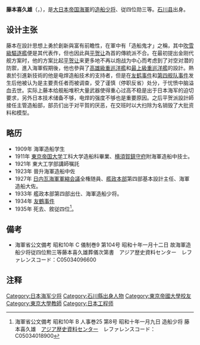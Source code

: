 {{refimprove|time=2014-04-03T13:55:32+00:00}}
'''藤本喜久雄'''（{{jpn|j=藤本 喜久雄|hg=ふじもと きくお|rm=Fujimoto Kikuo}}，{{bd|1888年|1月12日|1935年|1月9日}}），是[[大日本帝国海軍|大日本帝国海軍]]的[[造船少将|造船少将]]、従四位勋三等。[[石川县|石川县]]出身。

== 设计主张 ==
藤本在設計思想上勇於創新與富有前瞻性，在軍中有「造船鬼才」之稱，其中[[吹雪級驅逐艦|吹雪級驅逐艦]]便是其代表作，但也因此與[[平贺让|平贺让]]為首的傳統派不合。在最初提出金刚代舰方案时，他的方案比起[[平贺让|平贺让]]来更多地不再以炮战为中心而考虑到了对空对潜的防禦，進入海軍假期後，他也參與了[[高雄級重巡洋艦|高雄級重巡洋艦]]和[[最上級重巡洋艦|最上級重巡洋艦]]的設計。熱衷於引進新技術的他是电焊造船技术的支持者，但是在[[友鹤事件|友鹤事件]]和[[第四舰队事件|第四舰队事件]]发生后他被认为是主要责任者而被调查，受了谨慎（停职反省）处分，于忧愤中脑溢血去世。实际上藤本给舰船堆积大量武器使得重心过高不稳是出于日本海军的迫切要求，另外日本技术储备不够，电焊的强度不够也是重要原因。之后平贺派設計師接任主管造船部，部员们出于对平賀的厌恶，在交班时以大扫除为名销毁了大批资料和模型。

== 略历 ==
* 1909年 海軍造船学生
* 1911年 [[東京大学|東京帝国大学]]工科大学造船科畢業、[[横須賀鎮守府|横須賀鎮守府]]附海軍造船中技士。
* 1921年 東大工学部講師嘱託
* 1923年 晉升海軍造船中佐
* 1927年 [[日内瓦海軍軍縮会議|日内瓦海軍軍縮会議]]全権随員、[[艦政本部|艦政本部]]第四部基本設計主任、海軍造船大佐。
* 1933年 艦政本部第四部出仕、海軍造船少将。
* 1934年 [[友鶴事件|友鶴事件]]
* 1935年 死去、敘従四位<ref>海軍省公文備考 昭和10年 B 人事巻25 第8号 昭和十年一月九日 造船少将 藤本喜久雄　[[アジア歴史資料センター|アジア歴史資料センター]]　レファレンスコード：C05034018900</ref>。

== 備考 ==
* 海軍省公文備考 昭和10年 C 儀制巻9 第104号 昭和十年一月十二日 故海軍造船少将従四位勲三等藤本喜久雄葬儀次第書　アジア歴史資料センター　レファレンスコード：C05034096600

== 注释 ==
<references/>

{{DEFAULTSORT:Fujimoto Kikuo}}

[[Category:日本海军少将|Category:日本海军少将]]
[[Category:石川縣出身人物|Category:石川縣出身人物]]
[[Category:東京帝國大學校友|Category:東京帝國大學校友]]
[[Category:東京大學教師|Category:東京大學教師]]
[[Category:日本工程师|Category:日本工程师]]